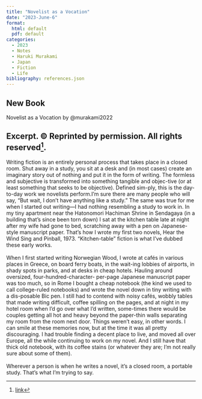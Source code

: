 ```yaml
---
title: "Novelist as a Vocation"
date: "2023-June-6"
format: 
  html: default
  pdf: default
categories:
  - 2023
  - Notes
  - Haruki Murakami
  - Japan
  - Fiction
  - Life
bibliography: references.json
---
```


## New Book

Novelist as a Vocation by @murakami2022

## **Excerpt. © Reprinted by permission. All rights reserved**[^1]**.**

[^1]: [link](https://www.amazon.ca/Novelist-as-Vocation-Haruki-Murakami-ebook/dp/B09S3LBFHS/ref=sr_1_5?adgrpid=1350200510852514&hvadid=84388043562554&hvbmt=be&hvdev=c&hvlocphy=5076&hvnetw=s&hvqmt=e&hvtargid=kwd-84387701647169%3Aloc-32&hydadcr=14268_13443533&keywords=murakami&qid=1686093519&s=digital-text&sr=1-5)

Writing fiction is an entirely personal process that takes place in a closed room. Shut away in a study, you sit at a desk and (in most cases) create an imaginary story out of nothing and put it in the form of writing. The formless and subjective is transformed into something tangible and objec-tive (or at least something that seeks to be objective). Defined sim-ply, this is the day-to-day work we novelists perform.I'm sure there are many people who will say, "But wait, I don't have anything like a study." The same was true for me when I started out writing---I had nothing resembling a study to work in. In my tiny apartment near the Hatonomori Hachiman Shrine in Sendagaya (in a building that's since been torn down) I sat at the kitchen table late at night after my wife had gone to bed, scratching away with a pen on Japanese-style manuscript paper. That's how I wrote my first two novels, Hear the Wind Sing and Pinball, 1973. "Kitchen-table" fiction is what I've dubbed these early works.\
\
When I first started writing Norwegian Wood, I wrote at cafés in various places in Greece, on board ferry boats, in the wait-ing lobbies of airports, in shady spots in parks, and at desks in cheap hotels. Hauling around oversized, four-hundred-character- per-page Japanese manuscript paper was too much, so in Rome I bought a cheap notebook (the kind we used to call college-ruled notebooks) and wrote the novel down in tiny writing with a dis-posable Bic pen. I still had to contend with noisy cafés, wobbly tables that made writing difficult, coffee spilling on the pages, and at night in my hotel room when I'd go over what I'd written, some-times there would be couples getting all hot and heavy beyond the paper-thin walls separating my room from the room next door. Things weren't easy, in other words. I can smile at these memories now, but at the time it was all pretty discouraging. I had trouble finding a decent place to live, and moved all over Europe, all the while continuing to work on my novel. And I still have that thick old notebook, with its coffee stains (or whatever they are; I'm not really sure about some of them).\
\
Wherever a person is when he writes a novel, it's a closed room, a portable study. That's what I'm trying to say.
